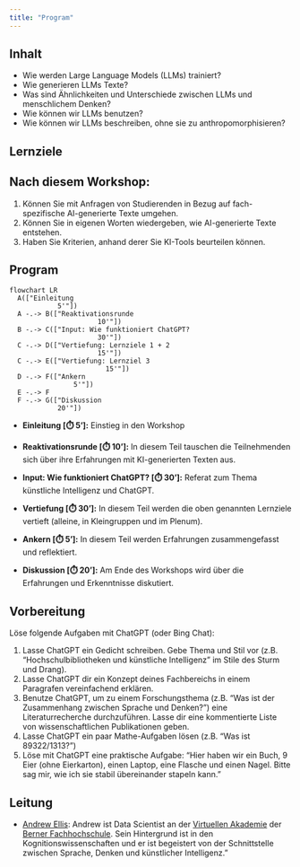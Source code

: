 ```yaml
---
title: "Program"
---
```

<!-- In this workshop, we will investigate how Large Language Models (LLMs) are trained, how they produce text, and what they are capable of. We will also discuss similarities and differences between LLMs and human thought processes. As LLMs become increasingly human-like in their performance, it is important to develop effective ways to describe their behaviour. We will discuss high-level concepts that allow us think about LLMs without falling into the trap of anthropomorphism. -->

## Inhalt

- Wie werden Large Language Models (LLMs) trainiert?
- Wie generieren LLMs Texte?
- Was sind Ähnlichkeiten und Unterschiede zwischen LLMs und menschlichem Denken?
- Wie können wir LLMs benutzen?
- Wie können wir LLMs beschreiben, ohne sie zu anthropomorphisieren?

## Lernziele
:::{.callout-tip}
## Nach diesem Workshop:
1) Können Sie mit Anfragen von Studierenden in Bezug auf fach-spezifische AI-generierte Texte umgehen.
2) Können Sie in eigenen Worten wiedergeben, wie AI-generierte Texte entstehen.
3) Haben Sie Kriterien, anhand derer Sie KI-Tools beurteilen können.
:::

<!-- 
- Modell
- Zweck des Tools
- Zielgruppe
- Datenschutz
- Herausgeber + Preismodell
- Offenheit des Codes 
-->

## Program

```mermaid
flowchart LR
  A(["Einleitung
            5'"]) 
  A -.-> B(["Reaktivationsrunde 
                      10'"]) 
  B -.-> C(["Input: Wie funktioniert ChatGPT? 
                      30'"])
  C -.-> D(["Vertiefung: Lernziele 1 + 2 
                      15'"]) 
  C -.-> E(["Vertiefung: Lernziel 3 
                        15'"]) 
  D -.-> F(["Ankern 
                5'"]) 
  E -.-> F
  F -.-> G(["Diskussion 
            20'"])
```

- __Einleitung [⏱️ 5']:__ Einstieg in den Workshop
- __Reaktivationsrunde [⏱️ 10']:__ In diesem Teil tauschen die Teilnehmenden sich über ihre Erfahrungen mit KI-generierten Texten aus.
- __Input: Wie funktioniert ChatGPT? [⏱️ 30']:__ Referat zum Thema künstliche Intelligenz und ChatGPT.
- __Vertiefung [⏱️ 30']:__ In diesem Teil werden die oben genannten Lernziele vertieft (alleine, in Kleingruppen und im Plenum).

- __Ankern [⏱️ 5']:__ In diesem Teil werden Erfahrungen zusammengefasst und reflektiert.
- __Diskussion [⏱️ 20']:__ Am Ende des Workshops wird über die Erfahrungen und Erkenntnisse diskutiert.


## Vorbereitung

Löse folgende Aufgaben mit ChatGPT (oder Bing Chat):

1.	Lasse ChatGPT ein Gedicht schreiben. Gebe Thema und Stil vor (z.B. "Hochschulbibliotheken und künstliche Intelligenz" im Stile des Sturm und Drang).
2.	Lasse ChatGPT dir ein Konzept deines Fachbereichs in einem Paragrafen vereinfachend erklären. 
3.	Benutze ChatGPT, um zu einem Forschungsthema (z.B. "Was ist der Zusammenhang zwischen Sprache und Denken?") eine Literaturrecherche durchzuführen. Lasse dir eine kommentierte Liste von wissenschaftlichen Publikationen geben.
4.	Lasse ChatGPT ein paar Mathe-Aufgaben lösen (z.B. "Was ist 89322/1313?")
5.	Löse mit ChatGPT eine praktische Aufgabe: "Hier haben wir ein Buch, 9 Eier (ohne Eierkarton), einen Laptop, eine Flasche und einen Nagel. Bitte sag mir, wie ich sie stabil übereinander stapeln kann."



<!-- ## Tutorials

- [0: Instructions](instructions.qmd). Some instructions on the tools used in the workshop. It would be handy to read this before the workshop starts!
- [1: What is ChatGPT and how does is work?](pages/chatgpt.qmd). A brief introduction to the ChatGPT model, and how it works.
- [2: How do you use ChatGPT?](pages/prompting.qmd). A discussion of what can do, and how to use it correctly.
- [3: Concepts for thinking about ChatGPT](pages/concepts.qmd). A discussion of how to think about ChatGPT, and how it is similar and different to human thought. -->

<!-- ## Quick Start Guide

Qui exercitation voluptate aute Lorem veniam do amet consequat cillum culpa consectetur ea laboris. Dolor occaecat nisi nulla officia occaecat ut enim incididunt non nisi officia duis sint eu. Ad anim aute eu est. Laboris consequat voluptate veniam Lorem voluptate est. Veniam qui cillum nulla ex pariatur non ex nisi ut deserunt quis magna voluptate deserunt occaecat. In mollit ipsum cupidatat nostrud cupidatat ut eiusmod. -->


## Leitung

- [Andrew Ellis](https://www.bfh.ch/en/about-bfh/people/a3xvoqozosua/): 
Andrew ist Data Scientist an der [Virtuellen Akademie](https://virtuelleakademie.ch/) der [Berner Fachhochschule](https://www.bfh.ch/en/). Sein Hintergrund ist in den Kognitionswissenschaften und er ist begeistert von der Schnittstelle zwischen Sprache, Denken und künstlicher Intelligenz."


<!-- ```{mermaid}
journey
    %% title Program
    section Teil 1
      Einführung: 3: Andrew
    section Teil 2
      Reaktivationsrunde: 7: Teilnehmer
    section Teil 3
      Wie funktioniert ChatGPT?: 4: Andrew
    section Teil 4
      Lernziele 1 + 2: 7: Teilnehmer
      Lernziel 3: 7: Teilnehmer
    section Teil 5
      Ankern: 3: Andrew
    section Teil 6
      Diskussion: 7: Andrew, Teilnehmer
``` -->
